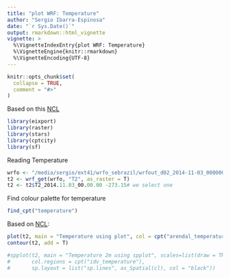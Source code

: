 ```yaml
---
title: "plot WRF: Temperature"
author: "Sergio Ibarra-Espinosa"
date: "`r Sys.Date()`"
output: rmarkdown::html_vignette
vignette: >
  %\VignetteIndexEntry{plot WRF: Temperature}
  %\VignetteEngine{knitr::rmarkdown}
  %\VignetteEncoding{UTF-8}
---
```


```r
knitr::opts_chunk$set(
  collapse = TRUE,
  comment = "#>"
)
```

Based on this [NCL](https://www.ncl.ucar.edu/Applications/Scripts/wrf_gsn_5.ncl)

```r
library(eixport)
library(raster)
library(stars)
library(cptcity)
library(sf)
```

Reading Temperature
```r
wrfo <- "/media/sergio/ext41/wrfo_sebrazil/wrfout_d02_2014-11-03_000000"
t2 <- wrf_get(wrfo, "T2", as_raster = T)
t2 <- t2$T2_2014.11.03_00.00.00 -273.15# we select one
```

Find colour palette for temperature
```r
find_cpt("temperature")
```


Based on [NCL](https://www.ncl.ucar.edu/Applications/Scripts/wrf_gsn_1.ncl):
```r
plot(t2, main = "Temperature using plot", col = cpt("arendal_temperature"))
contour(t2, add = T)
```

```r
#spplot(t2, main = "Temperature 2m using spplot", scales=list(draw = TRUE),
#       col.regions = cpt("idv_temperature"),
#       sp.layout = list("sp.lines", as_Spatial(cl), col = "black"))
```   
